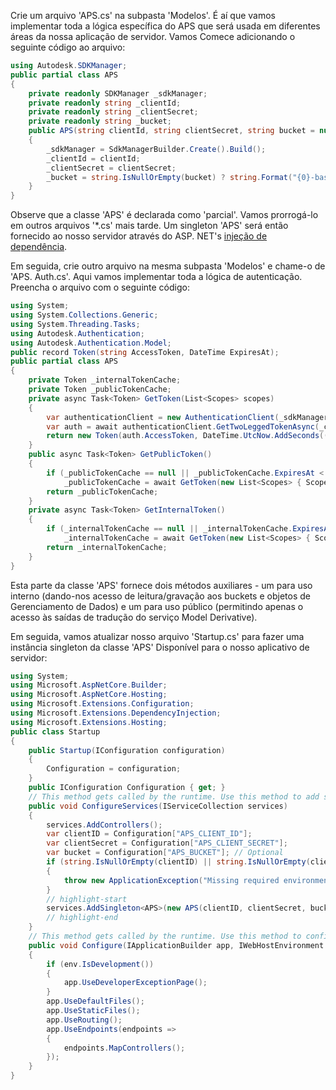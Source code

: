 Crie um arquivo 'APS.cs' na subpasta 'Modelos'. É aí que vamos implementar
toda a lógica específica do APS que será usada em diferentes áreas da nossa aplicação de servidor. Vamos
Comece adicionando o seguinte código ao arquivo:

```csharp title="Models/APS.cs"
using Autodesk.SDKManager;
public partial class APS
{
    private readonly SDKManager _sdkManager;
    private readonly string _clientId;
    private readonly string _clientSecret;
    private readonly string _bucket;
    public APS(string clientId, string clientSecret, string bucket = null)
    {
        _sdkManager = SdkManagerBuilder.Create().Build();
        _clientId = clientId;
        _clientSecret = clientSecret;
        _bucket = string.IsNullOrEmpty(bucket) ? string.Format("{0}-basic-app", _clientId.ToLower()) : bucket;
    }
}
```

Observe que a classe 'APS' é declarada como 'parcial'. Vamos prorrogá-lo
em outros arquivos '*.cs' mais tarde. Um singleton 'APS' será então fornecido ao nosso servidor
através do ASP. NET's [injeção de dependência](https://docs.microsoft.com/en-us/aspnet/core/fundamentals/dependency-injection?view=aspnetcore-6.0).

Em seguida, crie outro arquivo na mesma subpasta 'Modelos' e chame-o de 'APS. Auth.cs'.
Aqui vamos implementar toda a lógica de autenticação. Preencha o arquivo com o seguinte código:

```csharp title="Models/APS.Auth.cs"
using System;
using System.Collections.Generic;
using System.Threading.Tasks;
using Autodesk.Authentication;
using Autodesk.Authentication.Model;
public record Token(string AccessToken, DateTime ExpiresAt);
public partial class APS
{
    private Token _internalTokenCache;
    private Token _publicTokenCache;
    private async Task<Token> GetToken(List<Scopes> scopes)
    {
        var authenticationClient = new AuthenticationClient(_sdkManager);
        var auth = await authenticationClient.GetTwoLeggedTokenAsync(_clientId, _clientSecret, scopes);
        return new Token(auth.AccessToken, DateTime.UtcNow.AddSeconds((double)auth.ExpiresIn));
    }
    public async Task<Token> GetPublicToken()
    {
        if (_publicTokenCache == null || _publicTokenCache.ExpiresAt < DateTime.UtcNow)
            _publicTokenCache = await GetToken(new List<Scopes> { Scopes.ViewablesRead });
        return _publicTokenCache;
    }
    private async Task<Token> GetInternalToken()
    {
        if (_internalTokenCache == null || _internalTokenCache.ExpiresAt < DateTime.UtcNow)
            _internalTokenCache = await GetToken(new List<Scopes> { Scopes.BucketCreate, Scopes.BucketRead, Scopes.DataRead, Scopes.DataWrite, Scopes.DataCreate });
        return _internalTokenCache;
    }
}
```

Esta parte da classe 'APS' fornece dois métodos auxiliares - um para uso interno
(dando-nos acesso de leitura/gravação aos buckets e objetos de Gerenciamento de Dados) e um para uso público
(permitindo apenas o acesso às saídas de tradução do serviço Model Derivative).

Em seguida, vamos atualizar nosso arquivo 'Startup.cs' para fazer uma instância singleton da classe 'APS'
Disponível para o nosso aplicativo de servidor:

```csharp title="Startup.cs"
using System;
using Microsoft.AspNetCore.Builder;
using Microsoft.AspNetCore.Hosting;
using Microsoft.Extensions.Configuration;
using Microsoft.Extensions.DependencyInjection;
using Microsoft.Extensions.Hosting;
public class Startup
{
    public Startup(IConfiguration configuration)
    {
        Configuration = configuration;
    }
    public IConfiguration Configuration { get; }
    // This method gets called by the runtime. Use this method to add services to the container.
    public void ConfigureServices(IServiceCollection services)
    {
        services.AddControllers();
        var clientID = Configuration["APS_CLIENT_ID"];
        var clientSecret = Configuration["APS_CLIENT_SECRET"];
        var bucket = Configuration["APS_BUCKET"]; // Optional
        if (string.IsNullOrEmpty(clientID) || string.IsNullOrEmpty(clientSecret))
        {
            throw new ApplicationException("Missing required environment variables APS_CLIENT_ID or APS_CLIENT_SECRET.");
        }
        // highlight-start
        services.AddSingleton<APS>(new APS(clientID, clientSecret, bucket));
        // highlight-end
    }
    // This method gets called by the runtime. Use this method to configure the HTTP request pipeline.
    public void Configure(IApplicationBuilder app, IWebHostEnvironment env)
    {
        if (env.IsDevelopment())
        {
            app.UseDeveloperExceptionPage();
        }
        app.UseDefaultFiles();
        app.UseStaticFiles();
        app.UseRouting();
        app.UseEndpoints(endpoints =>
        {
            endpoints.MapControllers();
        });
    }
}
```
